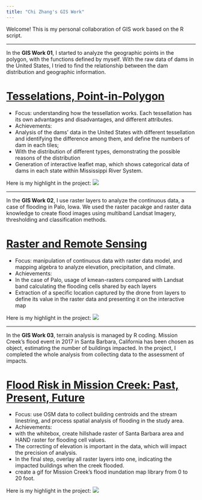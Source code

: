 ```yaml
---
title: "Chi Zhang's GIS Work"
---
```



Welcome! This is my personal collaboration of GIS work based on the R script. 




---

In the **GIS Work 01**, I started to analyze the geographic points in the polygon, with the functions defined by myself. With the raw data of dams in the United States, I tried to find the relationship between the dam distribution and geographic information. 

# [Tesselations, Point-in-Polygon](https://needcola.github.io/giswork/lab-04.html)

- Focus: understanding how the tessellation works. Each tessellation has its own advantages and disadvantages, and different attributes. 
- Achievements: 
- Analysis of the dams' data in the United States with different tessellation and identifying the difference among them, and define the numbers of dam in each tiles; 
- With the distribution of different types, demonstrating the possible reasons of the distribution
- Generation of interactive leaflet map, which shows categorical data of dams in each state within Mississippi River System.

Here is my highlight in the project:
![](img/geo13-lab04highlight.png)

---

In the **GIS Work 02**, I use raster layers to analyze the continuous data, a case of flooding in Palo, Iowa. We used the raster pacakge and raster data knowledge to create flood images using multiband Landsat Imagery, thresholding and classification methods.

# [Raster and Remote Sensing](https://needcola.github.io/giswork/lab-05.html)

- Focus: manipulation of continuous data with raster data model, and mapping algebra to analyze elevation, precipitation, and climate.
- Achievements: 
- In the case of Palo, usage of kmean-rasters compared with Landsat band calculating the flooding cells shared by each layers
- Extraction of a specific location captured by the drone from layers to define its value in the raster data and presenting it on the interactive map

Here is my highlight in the project:
![](img/geo13-lab05highlight.png)

---

In the **GIS Work 03**, terrain analysis is managed by R coding. Mission Creek's flood event in 2017 in Santa Barbara, California has been chosen as object, estimating the number of buildings impacted. In the project, I completed the whole analysis from collecting data to the assessment of impacts.

# [Flood Risk in Mission Creek: Past, Present, Future](https://needcola.github.io/giswork/lab-06.html)

- Focus: use OSM data to collect building centroids and the stream linestring, and process spatial analysis of flooding in the study area.
- Achievements: 
- with the whitebox, create hillshade raster of Santa Barbara area and HAND raster for flooding cell values.
- The correcting of elevation is important in the data, which will impact the precision of analysis.
- In the final step, overlay all raster layers into one, indicating the impacted buildings when the creek flooded.
- create a gif for Mission Creek's flood inundation map library from 0 to 20 foot.

Here is my highlight in the project:
![](img/geo13-lab06highlight.png)











